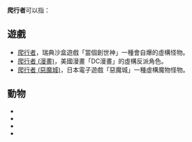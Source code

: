 {{noteTA|G1=MC}}'''爬行者'''可以指：

==遊戲==
*[[爬行者|爬行者]]，瑞典沙盒遊戲「當個創世神」一種會自爆的虛構怪物。
*[[爬行者_(漫畫)|爬行者 (漫畫)]]，美國漫畫「DC漫畫」的虛構反派角色。
*[[爬行者_(惡魔城)|爬行者 (惡魔城)]]，日本電子遊戲「惡魔城」一種虛構魔物怪物。

==動物==
*{{Internal link helper/en|棕爬行者|Pipipi}}
*{{link-en|長嘴爬行者|Grand rhabdornis}}
*{{link-en|條紋排扣爬行者|Stripe-breasted rhabdornis}}
*{{link-en|紋頭爬行者|Stripe-headed rhabdornis}}
{{Disambiguation|C|cat=三字消歧義}}